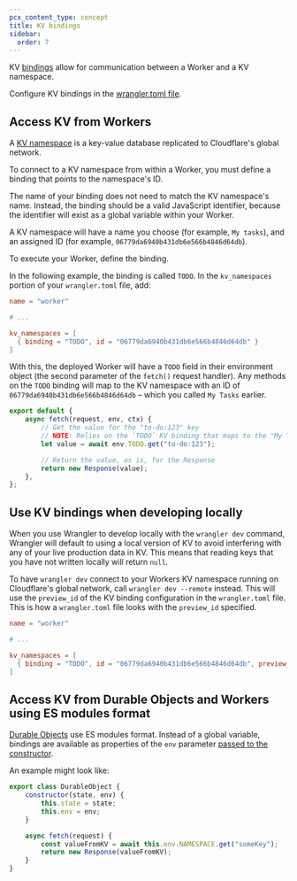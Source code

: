 ```yaml
---
pcx_content_type: concept
title: KV bindings
sidebar:
  order: 7
---
```


KV [bindings](/workers/runtime-apis/bindings/) allow for communication between a Worker and a KV namespace.

Configure KV bindings in the [wrangler.toml file](/workers/wrangler/configuration/).

## Access KV from Workers

A [KV namespace](/kv/concepts/kv-namespaces/) is a key-value database replicated to Cloudflare's global network.

To connect to a KV namespace from within a Worker, you must define a binding that points to the namespace's ID.

The name of your binding does not need to match the KV namespace's name. Instead, the binding should be a valid JavaScript identifier, because the identifier will exist as a global variable within your Worker.

A KV namespace will have a name you choose (for example, `My tasks`), and an assigned ID (for example, `06779da6940b431db6e566b4846d64db`).

To execute your Worker, define the binding.

In the following example, the binding is called `TODO`. In the `kv_namespaces` portion of your `wrangler.toml` file, add:


<WranglerConfig>

```toml
name = "worker"

# ...

kv_namespaces = [
  { binding = "TODO", id = "06779da6940b431db6e566b4846d64db" }
]
```

</WranglerConfig>

With this, the deployed Worker will have a `TODO` field in their environment object (the second parameter of the `fetch()` request handler). Any methods on the `TODO` binding will map to the KV namespace with an ID of `06779da6940b431db6e566b4846d64db` – which you called `My Tasks` earlier.

```js
export default {
	async fetch(request, env, ctx) {
		// Get the value for the "to-do:123" key
		// NOTE: Relies on the `TODO` KV binding that maps to the "My Tasks" namespace.
		let value = await env.TODO.get("to-do:123");

		// Return the value, as is, for the Response
		return new Response(value);
	},
};
```

## Use KV bindings when developing locally

When you use Wrangler to develop locally with the `wrangler dev` command, Wrangler will default to using a local version of KV to avoid interfering with any of your live production data in KV. This means that reading keys that you have not written locally will return `null`.

To have `wrangler dev` connect to your Workers KV namespace running on Cloudflare's global network, call `wrangler dev --remote` instead. This will use the `preview_id` of the KV binding configuration in the `wrangler.toml` file. This is how a `wrangler.toml` file looks with the `preview_id` specified.



<WranglerConfig>

```toml title="wrangler.toml"
name = "worker"

# ...

kv_namespaces = [
  { binding = "TODO", id = "06779da6940b431db6e566b4846d64db", preview_id="06779da6940b431db6e566b484a6a769a7a" }
]
```

</WranglerConfig>

## Access KV from Durable Objects and Workers using ES modules format

[Durable Objects](/durable-objects/) use ES modules format. Instead of a global variable, bindings are available as properties of the `env` parameter [passed to the constructor](/durable-objects/get-started/#3-write-a-class-to-define-a-durable-object).

An example might look like:

```js
export class DurableObject {
	constructor(state, env) {
		this.state = state;
		this.env = env;
	}

	async fetch(request) {
		const valueFromKV = await this.env.NAMESPACE.get("someKey");
		return new Response(valueFromKV);
	}
}
```
